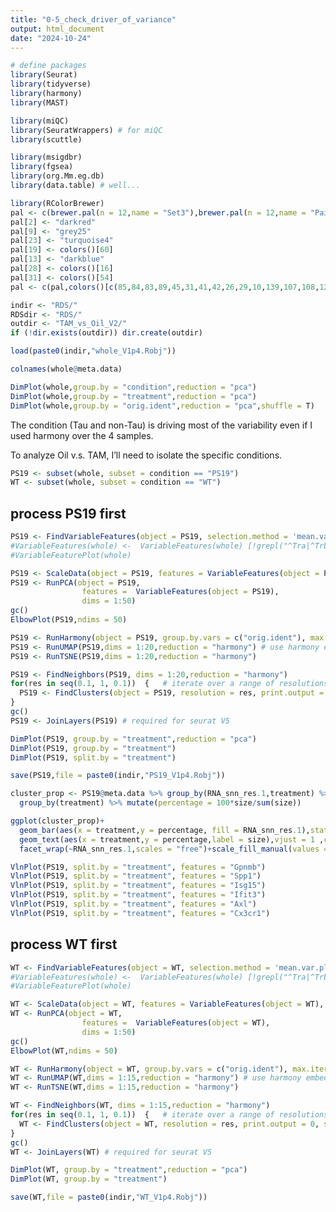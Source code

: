 ```yaml
---
title: "0-5_check_driver_of_variance"
output: html_document
date: "2024-10-24"
---
```


```r
# define packages
library(Seurat)
library(tidyverse)
library(harmony)
library(MAST)

library(miQC)
library(SeuratWrappers) # for miQC
library(scuttle)

library(msigdbr)
library(fgsea)
library(org.Mm.eg.db)
library(data.table) # well...
```

```r
library(RColorBrewer)
pal <- c(brewer.pal(n = 12,name = "Set3"),brewer.pal(n = 12,name = "Paired"),brewer.pal(n = 8,name = "Accent"))
pal[2] <- "darkred"
pal[9] <- "grey25"
pal[23] <- "turquoise4"
pal[19] <- colors()[60]
pal[13] <- "darkblue"
pal[28] <- colors()[16]
pal[31] <- colors()[54] 
pal <- c(pal,colors()[c(85,84,83,89,45,31,41,42,26,29,10,139,107,108,120,109,119,121,143)])
```

```r
indir <- "RDS/"
RDSdir <- "RDS/"
outdir <- "TAM_vs_Oil_V2/"
if (!dir.exists(outdir)) dir.create(outdir)
```

```r
load(paste0(indir,"whole_V1p4.Robj"))
```

```r
colnames(whole@meta.data)
```

```r
DimPlot(whole,group.by = "condition",reduction = "pca")
DimPlot(whole,group.by = "treatment",reduction = "pca")
DimPlot(whole,group.by = "orig.ident",reduction = "pca",shuffle = T)
```
The condition (Tau and non-Tau) is driving most of the variability even if I used harmony over the 4 samples.

To analyze Oil v.s. TAM, I'll need to isolate the specific conditions.

```r
PS19 <- subset(whole, subset = condition == "PS19")
WT <- subset(whole, subset = condition == "WT")
```
 
## process PS19 first

```r
PS19 <- FindVariableFeatures(object = PS19, selection.method = 'mean.var.plot', mean.cutoff = c(0.0125, 5), dispersion.cutoff = c(0.5, Inf))
#VariableFeatures(whole) <-  VariableFeatures(whole) [!grepl("^Tra|^Trb|^Igh|^Igk|Mamu-a", VariableFeatures(whole))]
#VariableFeaturePlot(whole)

PS19 <- ScaleData(object = PS19, features = VariableFeatures(object = PS19), vars.to.regress = c("nCount_RNA"))
PS19 <- RunPCA(object = PS19,
                features =  VariableFeatures(object = PS19),
                dims = 1:50)
gc()
ElbowPlot(PS19,ndims = 50)

```

```r
PS19 <- RunHarmony(object = PS19, group.by.vars = c("orig.ident"), max.iter.harmony = 20) # use harmony to correct for batch effect
PS19 <- RunUMAP(PS19,dims = 1:20,reduction = "harmony") # use harmony embedding for downstream analysis
PS19 <- RunTSNE(PS19,dims = 1:20,reduction = "harmony")

PS19 <- FindNeighbors(PS19, dims = 1:20,reduction = "harmony")
for(res in seq(0.1, 1, 0.1))  {   # iterate over a range of resolutions
  PS19 <- FindClusters(object = PS19, resolution = res, print.output = 0, save.SNN = TRUE)
} 
gc()
PS19 <- JoinLayers(PS19) # required for seurat V5
```

```r
DimPlot(PS19, group.by = "treatment",reduction = "pca")
DimPlot(PS19, group.by = "treatment")
DimPlot(PS19, split.by = "treatment")
```

```r
save(PS19,file = paste0(indir,"PS19_V1p4.Robj"))
```


```r
cluster_prop <- PS19@meta.data %>% group_by(RNA_snn_res.1,treatment) %>% summarise(size = n()) %>% ungroup() %>%
  group_by(treatment) %>% mutate(percentage = 100*size/sum(size))
```

```r
ggplot(cluster_prop)+
  geom_bar(aes(x = treatment,y = percentage, fill = RNA_snn_res.1),stat = "identity", position = "dodge")+
  geom_text(aes(x = treatment,y = percentage,label = size),vjust = 1 ,color = "white",size = 3)+
  facet_wrap(~RNA_snn_res.1,scales = "free")+scale_fill_manual(values = pal[c(1:8,10,13:14,16)])+theme_dark()
```

```r
VlnPlot(PS19, split.by = "treatment", features = "Gpnmb")
VlnPlot(PS19, split.by = "treatment", features = "Spp1")
VlnPlot(PS19, split.by = "treatment", features = "Isg15")
VlnPlot(PS19, split.by = "treatment", features = "Ifit3")
VlnPlot(PS19, split.by = "treatment", features = "Axl")
VlnPlot(PS19, split.by = "treatment", features = "Cx3cr1")
```


## process WT first


```r
WT <- FindVariableFeatures(object = WT, selection.method = 'mean.var.plot', mean.cutoff = c(0.0125, 5), dispersion.cutoff = c(0.5, Inf))
#VariableFeatures(whole) <-  VariableFeatures(whole) [!grepl("^Tra|^Trb|^Igh|^Igk|Mamu-a", VariableFeatures(whole))]
#VariableFeaturePlot(whole)

WT <- ScaleData(object = WT, features = VariableFeatures(object = WT), vars.to.regress = c("nCount_RNA"))
WT <- RunPCA(object = WT,
                features =  VariableFeatures(object = WT),
                dims = 1:50)
gc()
ElbowPlot(WT,ndims = 50)

```

```r
WT <- RunHarmony(object = WT, group.by.vars = c("orig.ident"), max.iter.harmony = 20) # use harmony to correct for batch effect
WT <- RunUMAP(WT,dims = 1:15,reduction = "harmony") # use harmony embedding for downstream analysis
WT <- RunTSNE(WT,dims = 1:15,reduction = "harmony")

WT <- FindNeighbors(WT, dims = 1:15,reduction = "harmony")
for(res in seq(0.1, 1, 0.1))  {   # iterate over a range of resolutions
  WT <- FindClusters(object = WT, resolution = res, print.output = 0, save.SNN = TRUE)
} 
gc()
WT <- JoinLayers(WT) # required for seurat V5
```

```r
DimPlot(WT, group.by = "treatment",reduction = "pca")
DimPlot(WT, group.by = "treatment")
```

```r
save(WT,file = paste0(indir,"WT_V1p4.Robj"))
```


